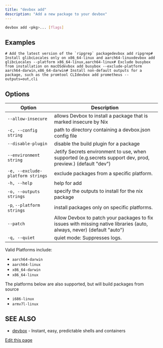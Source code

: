```yaml
---
title: "devbox add"
description: "Add a new package to your devbox"
---
```


```bash
devbox add <pkg>... [flags]
```

## Examples[​](#examples "Direct link to Examples")

```
# Add the latest version of the `ripgrep` packagedevbox add ripgrep# Install glibcLocales only on x86_64-linux and aarch64-linuxdevbox add glibcLocales --platform x86_64-linux,aarch64-linux# Exclude busybox from installation on macOSdevbox add busybox --exclude-platform aarch64-darwin,x86_64-darwin# Install non-default outputs for a package, such as the promtool CLIdevbox add prometheus --outputs=out,cli
```

## Options[​](#options "Direct link to Options")

| Option                           | Description                                                                                                            |
| -------------------------------- | ---------------------------------------------------------------------------------------------------------------------- |
| `--allow-insecure`               | allows Devbox to install a package that is marked insecure by Nix                                                      |
| `-c, --config string`            | path to directory containing a devbox.json config file                                                                 |
| `--disable-plugin`               | disable the build plugin for a package                                                                                 |
| `--environment string`           | Jetify Secrets environment to use, when supported (e.g.secrets support dev, prod, preview.) (default "dev")            |
| `-e, --exclude-platform strings` | exclude packages from a specific platform.                                                                             |
| `-h, --help`                     | help for add                                                                                                           |
| `-o, --outputs strings`          | specify the outputs to install for the nix package                                                                     |
| `-p`, `--platform strings`       | install packages only on specific platforms.                                                                           |
| `--patch`                        | Allow Devbox to patch your packages to fix issues with missing native libraries (auto, always, never) (default "auto") |
| `-q, --quiet`                    | quiet mode: Suppresses logs.                                                                                           |

Valid Platforms include:

- `aarch64-darwin`
- `aarch64-linux`
- `x86_64-darwin`
- `x86_64-linux`

The platforms below are also supported, but will build packages from source

- `i686-linux`
- `armv7l-linux`

## SEE ALSO[​](#see-also "Direct link to SEE ALSO")

- [devbox](/docs/devbox/cli-reference/devbox/) - Instant, easy, predictable shells and containers

[Edit this page](https://github.com/jetify-com/devbox/tree/main/docs/app/docs/cli-reference/devbox-add.md)
